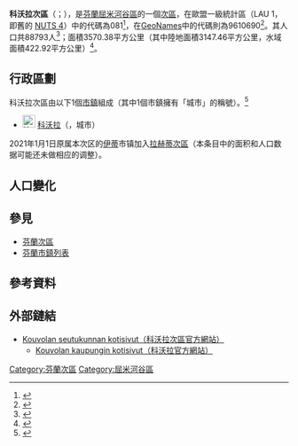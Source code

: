 {{Infobox settlement
| name                    = 科沃拉次區
| settlement_type         = [[芬蘭次區|次區]]
| native_name             =Kouvolan seutukunta
| native_name_lang        = fi
| image_map               =Kouvolan.seutukunta.sijainti.Suomi.2020.svg
| subdivision_type        = [[世界政區索引|國家]]
| subdivision_name        = {{flag|Finland}}
| subdivision_type1        = [[芬蘭行政區|行政區]]
| subdivision_name1        = [[屈米河谷區|屈米河谷區]]
| population_footnotes    = <ref name="Population" />
| population_total        = 88793
| population_as_of        = 2020
| area_footnotes          = <ref name="Area" />
| area_total_km2          = 3570.38
| area_land_km2           = 3147.46
| area_water_km2          = 422.92
| population_density_km2  = auto
| coordinates             = {{Coord|60.93389|26.68069|display=title,inline}}
| coordinates_footnotes   = <ref name="GeoNames" />
| timezone1               = [[歐洲東部時間|EET]]<ref>{{Cite web|url=https://www.timeanddate.com/worldclock/finland/helsinki|title=Current Local Time in Helsinki, Finland|website=Time and Date|language=en|access-date=2020-07-16|archive-date=2020-08-04|archive-url=https://web.archive.org/web/20200804053117/https://www.timeanddate.com/worldclock/finland/helsinki|dead-url=no}}</ref>
| utc_offset1             = +2
| timezone1_DST           = [[歐洲東部夏令時間|EEST]]<ref>{{Cite web|url=https://www.timeanddate.com/time/change/finland/helsinki|title=Clock Changes in Helsinki, Finland|website=Time and Date|language=en|access-date=2020-07-16|archive-date=2020-08-04|archive-url=https://web.archive.org/web/20200804053109/https://www.timeanddate.com/time/change/finland/helsinki|dead-url=no}}</ref>
| utc_offset1_DST         = +3
| blank_name              = [[GeoNames|GeoNames]]<ref name="GeoNames" />
| blank_info              = 9610690
| blank1_name             = LAU 1（NUTS 4）<ref name="LAU" />
| blank1_info              = 081
}}
'''科沃拉次區'''（{{lang-fi|Kouvolan seutukunta}}；{{lang-sv|Kouvola ekonomiska region}}），是[[芬蘭共和國|芬蘭]][[屈米河谷區|屈米河谷區]]的一個[[芬蘭次區|次區]]，在歐盟一級{{tsl|fr|Unité administrative locale|地方行政單位}}統計區（LAU 1，即舊的 [[地域統計單位命名法|NUTS 4]]）中的代碼為081<ref name="LAU">{{Cite web |url=http://tilastokeskus.fi/meta/luokitukset/seutukunta/001-2013/index_sv.html |title=Förteckning över ekonomiska regioner |publisher=Statistikcentralen |language=sv |access-date=2013-12-25 |archive-date=2013-11-11 |archive-url=https://web.archive.org/web/20131111091437/http://tilastokeskus.fi/meta/luokitukset/seutukunta/001-2013/index_sv.html |dead-url=no }}</ref>，在[[GeoNames|GeoNames]]中的代碼則為9610690<ref name="GeoNames">{{Cite web |url = https://www.geonames.org/9610690 |title = GeoNames - Kouvola (9610690) |access-date = 2020-07-14 |website=[[GeoNames|GeoNames]] |language = en}}</ref>。其人口共88793人<ref name="Population">{{Cite web |url = http://pxnet2.stat.fi/PXWeb/pxweb/fi/StatFin/StatFin__vrm__vamuu/statfin_vamuu_pxt_11lj.px/table/tableViewLayout1/ |title = Väestörakenteen ennakkotiedot alueittain, 2020M01*-2020M05* |date = 2020-01-31 |publisher = Tilastokeskus |access-date = 2020-07-13 |language = fi |archive-date = 2020-12-14 |archive-url = https://web.archive.org/web/20201214201953/http://pxnet2.stat.fi/PXWeb/pxweb/fi/StatFin/StatFin__vrm__vamuu/statfin_vamuu_pxt_11lj.px/ |dead-url = no }}</ref>；面積3570.38平方公里（其中陸地面積3147.46平方公里，水域面積422.92平方公里）<ref name="Area">{{Cite web |url = https://www.maanmittauslaitos.fi/sites/maanmittauslaitos.fi/files/attachments/2020/01/Vuoden_2020_pinta-alatilasto_kunnat_maakunnat.xlsx |title = Pinta-alat kunnittain (Excel) 2020-01-01 |date = 2020-01-01 |publisher = Maanmittauslaitos |access-date = 2020-07-13 |language = fi |archive-date = 2020-07-10 |archive-url = https://web.archive.org/web/20200710123737/https://www.maanmittauslaitos.fi/sites/maanmittauslaitos.fi/files/attachments/2020/01/Vuoden_2020_pinta-alatilasto_kunnat_maakunnat.xlsx |dead-url = no }}</ref>。

== 行政區劃 ==
科沃拉次區由以下1個[[芬蘭市鎮|市鎮]]組成（其中1個市鎮擁有「城市」的稱號）。<ref name="Lappi">{{Cite web |language=fi |url=http://www.patio.fi/PatioWeb/facelets/suomenaluejaot/suomenaluejaot.faces |title=Finlands regionindelning på |website=www.patio.fi.|archive-url=https://web.archive.org/web/20121022111321/http://www.patio.fi/PatioWeb/facelets/suomenaluejaot/suomenaluejaot.faces |archive-date=2012-10-22}}</ref>
* [[File:Kouvola.vaakuna.2009.svg|23px]] [[科沃拉|科沃拉]]（{{lang|fi|Kouvola}}，城市）

2021年1月1日原属本次区的[[伊蒂|伊蒂]]市镇加入[[拉赫蒂次區|拉赫蒂次區]]（本条目中的面积和人口数据可能还未做相应的调整）。

== 人口變化 ==
{{Bar box
|title   =  科沃拉次區1980年－2010年的人口變化圖
|titlebar=  #DDD
|width   =  600px
|barwidth=  400px
|left1   =  年份
|right1  =  人口
|float   =  left
|bars    =  
{{bar pixel|1980|#0099FF|478||102 299}}
{{bar pixel|1985|#0099FF|480||102 712}}
{{bar pixel|1990|#0099FF|478||102 241}}
{{bar pixel|1995|#0099FF|476||101 825}}
{{bar pixel|2000|#0099FF|463||99 084}}
{{bar pixel|2005|#0099FF|454||97 189}}
{{bar pixel|2010|#0099FF|444||95 077}}
|caption = 來源：Tilastokeskus.<ref>{{Cite web | url = http://pxnet2.stat.fi/PXWeb/pxweb/fi/StatFin/StatFin__vrm__vaerak/statfin_vaerak_pxt_011.px | title = Väestö kielen mukaan sekä ulkomaan kansalaisten määrä ja maa-pinta-ala alueittain 1980 - 2016 | publisher = Tilastokeskus | access-date = 2018-01-18 | language = fi | archive-url = https://web.archive.org/web/20190306095508/http://pxnet2.stat.fi/PXWeb/pxweb/fi/StatFin/StatFin__vrm__vaerak/statfin_vaerak_pxt_011.px/ | archive-date = 2019-03-06 | dead-url = yes }}</ref>
}}
{{clear}}
== 參見 ==
* [[芬蘭次區|芬蘭次區]]
* [[芬蘭市鎮列表|芬蘭市鎮列表]]

== 參考資料 ==
{{reflist}}

== 外部鏈結 ==
* [http://www.kouvolaregion.fi Kouvolan seutukunnan kotisivut（科沃拉次區官方網站）] {{Wayback|url=http://www.kouvolaregion.fi/ |date=20210124124600 }} {{fi icon}}
** [http://www.kouvola.fi Kouvolan kaupungin kotisivut（科沃拉官方網站）] {{Wayback|url=http://www.kouvola.fi/ |date=20210414173445 }} {{fi icon}}

{{芬蘭次區}}

[[Category:芬蘭次區|Category:芬蘭次區]]
[[Category:屈米河谷區|Category:屈米河谷區]]